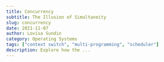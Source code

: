 ```yaml
---
title: Concurrency
subtitle: The Illusion of Simultaneity
slug: concurrency
date: 2021-11-07
author: Lovisa Sundin
category: Operating Systems
tags: ["context switch", "multi-programming", "scheduler"]
description: Explore how the ...
---
```



<!-- TODO: set up an image field -->



<SlideDeck  title="Concurrency" >
<Slide 
slug="concurrency"
imageDict={props.imageDict} 
imagePaths={["SSLencryption_01.png", "SSLencryption_03.png"]} 
paragraphs={["Hi there!", "Hope you're doing alrightey"]}  />
<Slide 
slug="concurrency"
imageDict={props.imageDict} 
imagePaths={["SSLencryption_02.png"]} 
paragraphs={["I love you!", "You are cute"]}  />
</SlideDeck> 


